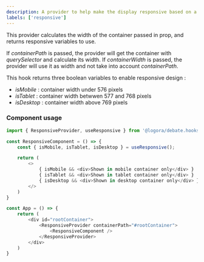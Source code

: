 ```yaml
---
description: A provider to help make the display responsive based on a container width.
labels: ['responsive']
---
```


This provider calculates the width of the container passed in prop, and returns responsive variables to use.

If _containerPath_ is passed, the provider will get the container with _querySelector_ and calculate its width.
If _containerWidth_ is passed, the provider will use it as width and not take into account _containerPath_.

This hook returns three boolean variables to enable responsive design :
- _isMobile_ : container width under 576 pixels
- _isTablet_ : container width betwwen 577 and 768 pixels
- _isDesktop_ : container width above 769 pixels

### Component usage

```js
import { ResponsiveProvider, useResponsive } from '@logora/debate.hooks.use_responsive';
```

```js
const ResponsiveComponent = () => {
	const { isMobile, isTablet, isDesktop } = useResponsive();

	return (
        <>
            { isMobile && <div>Shown in mobile container only</div> }
            { isTablet && <div>Shown in tablet container only</div> }
            { isDesktop && <div>Shown in desktop container only</div> }
        </>
    )
}
```

```js
const App = () => {
    return (
        <div id="rootContainer">
            <ResponsiveProvider containerPath="#rootContainer">
                <ResponsiveComponent />
            </ResponsiveProvider>
        </div>
    )
}
```